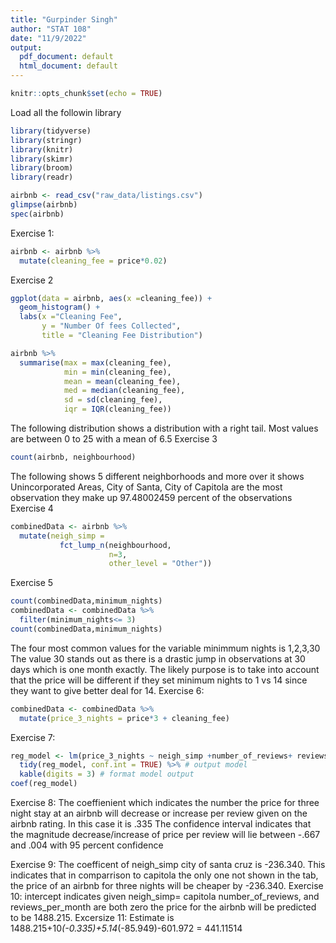 ```yaml
---
title: "Gurpinder Singh"
author: "STAT 108"
date: "11/9/2022"
output:
  pdf_document: default
  html_document: default
---
```


```r
knitr::opts_chunk$set(echo = TRUE)
```


Load all the followin library
```r
library(tidyverse)
library(stringr)
library(knitr)
library(skimr)
library(broom)
library(readr)
```


```r
airbnb <- read_csv("raw_data/listings.csv")
glimpse(airbnb)
spec(airbnb)
```

Exercise 1: 
```r
airbnb <- airbnb %>% 
  mutate(cleaning_fee = price*0.02)
```
Exercise 2
```r
ggplot(data = airbnb, aes(x =cleaning_fee)) +
  geom_histogram() +
  labs(x ="Cleaning Fee",
       y = "Number Of fees Collected", 
       title = "Cleaning Fee Distribution")

airbnb %>%
  summarise(max = max(cleaning_fee),
            min = min(cleaning_fee),
            mean = mean(cleaning_fee),
            med = median(cleaning_fee),
            sd = sd(cleaning_fee),
            iqr = IQR(cleaning_fee))
```
The following distribution shows a distribution with a right tail. Most values are between 0 to 25 with a mean of 6.5
Exercise 3
```r
count(airbnb, neighbourhood)
```
The following shows 5 different neighborhoods and more over it shows Unincorporated Areas, City of Santa, City of Capitola are the most  observation
they make up 97.48002459 percent of the observations
Exercise 4
```r
combinedData <- airbnb %>%
  mutate(neigh_simp = 
           fct_lump_n(neighbourhood, 
                      n=3,  
                      other_level = "Other"))
```
Exercise 5

```r
count(combinedData,minimum_nights)
combinedData <- combinedData %>%
  filter(minimum_nights<= 3)
count(combinedData,minimum_nights)
```
The four most common values for the variable minimmum nights is 1,2,3,30
The value 30 stands out as there is a drastic jump in observations at 30 days which is one month exactly. The likely purpose is to take into account that the price will be different if they set minimum nights to 1 vs 14 since they want to give better deal for 14.
Exercise 6:
```r
combinedData <- combinedData %>% 
  mutate(price_3_nights = price*3 + cleaning_fee)
```
Exercise 7:
```r
reg_model <- lm(price_3_nights ~ neigh_simp +number_of_reviews+ reviews_per_month, data = combinedData)
  tidy(reg_model, conf.int = TRUE) %>% # output model
  kable(digits = 3) # format model output
coef(reg_model)

```
Exercise 8:
The coeffienient which indicates the number the price for three night stay at an airbnb will decrease or increase per review given on the airbnb rating. In this case it is .335 The confidence interval indicates that the magnitude decrease/increase of price per review will lie between -.667 and .004 with 95 percent confidence

Exercise 9:
The coefficent of neigh_simp city of santa cruz is -236.340. This indicates that in comparrison to capitola the only one not shown in the tab, the price of an airbnb for three nights will be cheaper by -236.340. 
Exercise 10:
intercept indicates given neigh_simp= capitola number_of_reviews, and reviews_per_month are both zero the price for the airbnb will be predicted to be 1488.215.
Excersize 11:
Estimate is 
1488.215+10*(-0.335)+5.14*(-85.949)-601.972	= 441.11514

